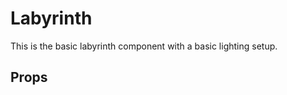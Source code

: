 
<Meta title='Labyrinth' />

# Labyrinth

This is the basic labyrinth component with a basic lighting setup.

<Preview>
  <Story name='Labyrinth'>
    <Canvas
      style={{ height: '100vh', backgroundColor: 'black' }}
      camera={{ position: [5, 10, 5] }}
    >
      <Suspense fallback={null}>
        <Physics>
          <Labyrinth />
          <Floor />
        </Physics>
      </Suspense>
      <Lighting />
      <OrbitControls />
    </Canvas>
  </Story>
</Preview>

## Props

<Props of={Labyrinth} />
